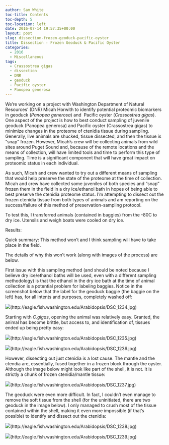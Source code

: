 ```yaml
---
author: Sam White
toc-title: Contents
toc-depth: 5
toc-location: left
date: 2016-07-14 19:57:35+00:00
layout: post
slug: dissection-frozen-geoduck-pacific-oyster
title: Dissection - Frozen Geoduck & Pacific Oyster
categories:
  - 2016
  - Miscellaneous
tags:
  - Crassostrea gigas
  - dissection
  - DNR
  - geoduck
  - Pacific oyster
  - Panopea generosa
---
```


We're working on a project with Washington Department of Natural Resources' (DNR) Micah Horwith to identify potential proteomic biomarkers in geoduck (_Panopea generosa_) and  Pacific oyster (_Crassostrea gigas_). One aspect of the project is how to best conduct sampling of juvenile geoduck (Panopea generosa) and Pacific oyster (Crassostrea gigas) to minimize changes in the proteome of ctenidia tissue during sampling. Generally, live animals are shucked, tissue dissected, and then the tissue is "snap" frozen. However, Micah's crew will be collecting animals from wild sites around Puget Sound and, because of the remote locations and the means of collection, will have limited tools and time to perform this type of sampling. Time is a significant component that will have great impact on proteomic status in each individual.

As such, Micah and crew wanted to try out a different means of sampling that would help preserve the state of the proteome at the time of collection. Micah and crew have collected some juveniles of both species and "snap" frozen them in the field in a dry ice/ethanol bath in hopes of being able to best preserve the ctenidia proteome status. I'm attempting to dissect out the frozen ctenidia tissue from both types of animals and am reporting on the success/failure of this method of preservation-sampling protocol.

To test this, I transferred animals (contained in baggies) from the -80C to dry ice. Utensils and weigh boats were cooled on dry ice.



Results:

Quick summary: This method won't and I think sampling will have to take place in the field.

The details of why this won't work (along with images of the process) are below.



First issue with this sampling method (and should be noted because I believe dry ice/ethanol baths will be used, even with a different sampling methodology) is that the ethanol in the dry ice bath at the time of animal collection is a potential problem for labeling baggies. Notice in the screenshot below that the label for the geoduck baggie (the baggie on the left) has, for all intents and purposes, completely washed off:

![](https://eagle.fish.washington.edu/Arabidopsis/DSC_1234.jpg)(http://eagle.fish.washington.edu/Arabidopsis/DSC_1234.jpg)





Starting with _C.gigas_, opening the animal was relatively easy. Granted, the animal has become brittle, but access to, and identification of, tissues ended up being pretty easy:

![](https://eagle.fish.washington.edu/Arabidopsis/DSC_1235.jpg)(http://eagle.fish.washington.edu/Arabidopsis/DSC_1235.jpg)



![](https://eagle.fish.washington.edu/Arabidopsis/DSC_1236.jpg)(http://eagle.fish.washington.edu/Arabidopsis/DSC_1236.jpg)







However, dissecting out just ctenidia is a lost cause. The mantle and the ctendia are, essentially, fused together in a frozen block through the oyster. Although the image below might look like part of the shell, it is not. It is strictly a chunk of frozen ctenidia/mantle tissue:



![](https://eagle.fish.washington.edu/Arabidopsis/DSC_1237.jpg)(http://eagle.fish.washington.edu/Arabidopsis/DSC_1237.jpg)





The geoduck were even more difficult. In fact, I couldn't even manage to remove the soft tissue from the shell (for the uninitiated, there are two geoduck in the image below). I only managed to crush most of the tissue contained within the shell, making it even more impossible (if that's possible) to identify and dissect out the ctenidia:



![](https://eagle.fish.washington.edu/Arabidopsis/DSC_1238.jpg)(http://eagle.fish.washington.edu/Arabidopsis/DSC_1238.jpg)





![](https://eagle.fish.washington.edu/Arabidopsis/DSC_1239.jpg)(http://eagle.fish.washington.edu/Arabidopsis/DSC_1239.jpg)
